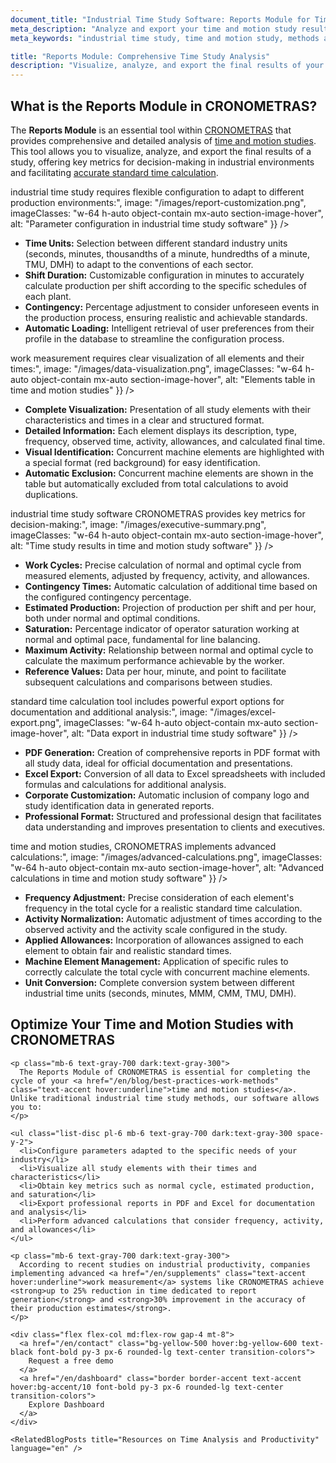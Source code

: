 ```yaml
---
document_title: "Industrial Time Study Software: Reports Module for Time Study Analysis and Production Calculation | CRONOMETRAS"
meta_description: "Analyze and export your time and motion study results with CRONOMETRAS Reports module. Obtain key metrics like normal cycle, estimated production, and saturation to optimize your industrial processes."
meta_keywords: "industrial time study, time and motion study, methods and times, work measurement, standard time, standard time calculation, methods engineering, time study software, time reports, data analysis, industrial reports, estimated production, saturation, normal cycle, optimal cycle"

title: "Reports Module: Comprehensive Time Study Analysis"
description: "Visualize, analyze, and export the final results of your time studies with key metrics for decision-making in industrial environments."
---
```


<div class="bg-white dark:bg-gray-800 rounded-lg shadow-lg p-8 mb-12">
  <h2 class="text-2xl font-bold mb-4 text-gray-800 dark:text-white">What is the Reports Module in CRONOMETRAS?</h2>

  <p class="mb-6 text-gray-700 dark:text-gray-300">
    The <strong>Reports Module</strong> is an essential tool within <a href="/en/features" class="text-accent hover:underline">CRONOMETRAS</a> that provides comprehensive and detailed analysis of <a href="/en/blog/best-practices-work-methods" class="text-accent hover:underline">time and motion studies</a>. This tool allows you to visualize, analyze, and export the final results of a study, offering key metrics for decision-making in industrial environments and facilitating <a href="/en/blog/standard-time-calculation" class="text-accent hover:underline">accurate standard time calculation</a>.
  </p>
</div>

<Section
  section={{
    title: "Parameter Configuration for Precise Time Studies",
    content:
      "Professional <strong>industrial time study</strong> requires flexible configuration to adapt to different production environments:",
    image: "/images/report-customization.png",
    imageClasses: "w-64 h-auto object-contain mx-auto section-image-hover",
    alt: "Parameter configuration in industrial time study software"
  }}
/>

*   **Time Units:** Selection between different standard industry units (seconds, minutes, thousandths of a minute, hundredths of a minute, TMU, DMH) to adapt to the conventions of each sector.
*   **Shift Duration:** Customizable configuration in minutes to accurately calculate production per shift according to the specific schedules of each plant.
*   **Contingency:** Percentage adjustment to consider unforeseen events in the production process, ensuring realistic and achievable standards.
*   **Automatic Loading:** Intelligent retrieval of user preferences from their profile in the database to streamline the configuration process.

<Section
  section={{
    title: "Elements Table for Detailed Time Analysis",
    content:
      "Effective <strong>work measurement</strong> requires clear visualization of all elements and their times:",
    image: "/images/data-visualization.png",
    imageClasses: "w-64 h-auto object-contain mx-auto section-image-hover",
    alt: "Elements table in time and motion studies"
  }}
/>

*   **Complete Visualization:** Presentation of all study elements with their characteristics and times in a clear and structured format.
*   **Detailed Information:** Each element displays its description, type, frequency, observed time, activity, allowances, and calculated final time.
*   **Visual Identification:** Concurrent machine elements are highlighted with a special format (red background) for easy identification.
*   **Automatic Exclusion:** Concurrent machine elements are shown in the table but automatically excluded from total calculations to avoid duplications.

<Section
  section={{
    title: "Study Results for Accurate Standard Time Calculation",
    content:
      "The <strong>industrial time study software</strong> CRONOMETRAS provides key metrics for decision-making:",
    image: "/images/executive-summary.png",
    imageClasses: "w-64 h-auto object-contain mx-auto section-image-hover",
    alt: "Time study results in time and motion study software"
  }}
/>

*   **Work Cycles:** Precise calculation of normal and optimal cycle from measured elements, adjusted by frequency, activity, and allowances.
*   **Contingency Times:** Automatic calculation of additional time based on the configured contingency percentage.
*   **Estimated Production:** Projection of production per shift and per hour, both under normal and optimal conditions.
*   **Saturation:** Percentage indicator of operator saturation working at normal and optimal pace, fundamental for line balancing.
*   **Maximum Activity:** Relationship between normal and optimal cycle to calculate the maximum performance achievable by the worker.
*   **Reference Values:** Data per hour, minute, and point to facilitate subsequent calculations and comparisons between studies.

<Section
  section={{
    title: "Data Export for Advanced Analysis",
    content:
      "The <strong>standard time calculation tool</strong> includes powerful export options for documentation and additional analysis:",
    image: "/images/excel-export.png",
    imageClasses: "w-64 h-auto object-contain mx-auto section-image-hover",
    alt: "Data export in industrial time study software"
  }}
/>

*   **PDF Generation:** Creation of comprehensive reports in PDF format with all study data, ideal for official documentation and presentations.
*   **Excel Export:** Conversion of all data to Excel spreadsheets with included formulas and calculations for additional analysis.
*   **Corporate Customization:** Automatic inclusion of company logo and study identification data in generated reports.
*   **Professional Format:** Structured and professional design that facilitates data understanding and improves presentation to clients and executives.

<Section
  section={{
    title: "Advanced Calculations for Precise Time Studies",
    content:
      "For high-precision <strong>time and motion studies</strong>, CRONOMETRAS implements advanced calculations:",
    image: "/images/advanced-calculations.png",
    imageClasses: "w-64 h-auto object-contain mx-auto section-image-hover",
    alt: "Advanced calculations in time and motion study software"
  }}
/>

*   **Frequency Adjustment:** Precise consideration of each element's frequency in the total cycle for a realistic standard time calculation.
*   **Activity Normalization:** Automatic adjustment of times according to the observed activity and the activity scale configured in the study.
*   **Applied Allowances:** Incorporation of allowances assigned to each element to obtain fair and realistic standard times.
*   **Machine Element Management:** Application of specific rules to correctly calculate the total cycle with concurrent machine elements.
*   **Unit Conversion:** Complete conversion system between different industrial time units (seconds, minutes, MMM, CMM, TMU, DMH).

<div class="container mx-auto my-12 px-4">
  <div class="bg-white dark:bg-gray-800 rounded-lg shadow-lg p-8">
    <h2 class="text-2xl font-bold mb-6 text-gray-800 dark:text-white">Optimize Your Time and Motion Studies with CRONOMETRAS</h2>

    <p class="mb-6 text-gray-700 dark:text-gray-300">
      The Reports Module of CRONOMETRAS is essential for completing the cycle of your <a href="/en/blog/best-practices-work-methods" class="text-accent hover:underline">time and motion studies</a>. Unlike traditional industrial time study methods, our software allows you to:
    </p>

    <ul class="list-disc pl-6 mb-6 text-gray-700 dark:text-gray-300 space-y-2">
      <li>Configure parameters adapted to the specific needs of your industry</li>
      <li>Visualize all study elements with their times and characteristics</li>
      <li>Obtain key metrics such as normal cycle, estimated production, and saturation</li>
      <li>Export professional reports in PDF and Excel for documentation and analysis</li>
      <li>Perform advanced calculations that consider frequency, activity, and allowances</li>
    </ul>

    <p class="mb-6 text-gray-700 dark:text-gray-300">
      According to recent studies on industrial productivity, companies implementing advanced <a href="/en/supplements" class="text-accent hover:underline">work measurement</a> systems like CRONOMETRAS achieve <strong>up to 25% reduction in time dedicated to report generation</strong> and <strong>30% improvement in the accuracy of their production estimates</strong>.
    </p>

    <div class="flex flex-col md:flex-row gap-4 mt-8">
      <a href="/en/contact" class="bg-yellow-500 hover:bg-yellow-600 text-black font-bold py-3 px-6 rounded-lg text-center transition-colors">
        Request a free demo
      </a>
      <a href="/en/dashboard" class="border border-accent text-accent hover:bg-accent/10 font-bold py-3 px-6 rounded-lg text-center transition-colors">
        Explore Dashboard
      </a>
    </div>

    <RelatedBlogPosts title="Resources on Time Analysis and Productivity" language="en" />
  </div>
</div>

